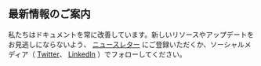 ## 最新情報のご案内

私たちはドキュメントを常に改善しています。新しいリソースやアップデートをお見逃しにならないよう、 [ニュースレター](https://newsletter.weaviate.io/) にご登録いただくか、ソーシャルメディア（ [Twitter](https://x.com/weaviate_io)、 [LinkedIn](https://www.linkedin.com/company/weaviate-io/) ）でフォローしてください。